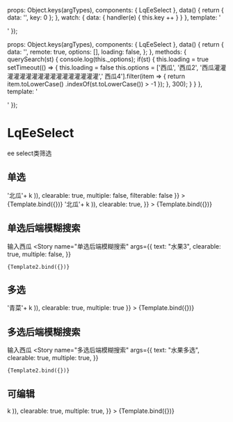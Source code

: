 

<Meta title="EE新筛选/select" component={LqEeSelect} argTypes={{}} />

  props: Object.keys(argTypes),
  components: { LqEeSelect },
  data() {
    return {
      data: '',
      key: 0
    };
  },
  watch: {
    data: {
      handler(e) {
        this.key ++
      }
    }
  },
  template: '<div style="width: 620px; display: flex; gap: 5px" ><lq-ee-select v-bind="$props" v-model="data" /> <lq-ee-select v-bind="$props" v-model="data"/></div>'
});

  props: Object.keys(argTypes),
  components: { LqEeSelect },
  data() {
    return {
      data: '',
      remote: true,
      options: [],
      loading: false,
    };
  },
  methods: {
    querySearch(st) {
      console.log(this._options);
      if(st) {
        this.loading = true
        setTimeout(() => {
          this.loading = false
          this.options = ['西瓜', '西瓜2', '西瓜灌灌灌灌灌灌灌灌灌灌灌灌灌灌灌灌灌',' 西瓜4'].filter(item => {
              return item.toLowerCase()
                .indexOf(st.toLowerCase()) > -1
            });
        }, 300);
      }
    }
  },
  template: '<div style="width: 420px"><lq-ee-select :options="options" :remote-method="querySearch" :remote="remote" :loading="loading" v-bind="$props" v-model="data"/></div>'
});

# LqEeSelect
ee select类筛选 

## 单选
<Canvas>
  <Story
    name="单选不带前端模糊搜索"
    args={{
      text: "水果1不带前端模糊搜索",
      options: ['南瓜','一个很长的水果哈哈哈哈哈哈哈哈',103].concat(Array.from({length: 20} ,(_, k) => '北瓜'+ k )), 
      clearable: true, 
      multiple: false,
      filterable: false
    }}
  >
    {Template.bind({})}
  </Story>
    <Story
    name="单选带前端模糊搜索"
    args={{
      text: "水果2带前端模糊搜索",
      options: ['南瓜','一个很长的水果哈哈哈哈哈哈哈哈',103].concat(Array.from({length: 20} ,(_, k) => '北瓜'+ k )), 
      clearable: true, 
    }}
  >
    {Template.bind({})}
  </Story>
</Canvas>

## 单选后端模糊搜索
输入西瓜
<Canvas>
  <Story
    name="单选后端模糊搜索"
    args={{
      text: "水果3",
      clearable: true, 
      multiple: false,
    }}
  >
    {Template2.bind({})}
  </Story>
</Canvas>

## 多选
<Canvas>
  <Story
    name="多选"
    args={{
      text: "蔬菜",
      options: ['黄瓜','一个很长的蔬菜哈哈哈哈哈哈哈哈',103].concat(Array.from({length: 20} ,(_, k) => '青菜'+ k )), 
      clearable: true, 
      multiple: true
    }}
  >
    {Template.bind({})}
  </Story>
</Canvas>

## 多选后端模糊搜索
输入西瓜
<Canvas>
  <Story
    name="多选后端模糊搜索"
    args={{
      text: "水果多选",
      clearable: true, 
      multiple: true,
    }}
  >
    {Template2.bind({})}
  </Story>
</Canvas>

## 可编辑
<Canvas>
  <Story
    name="自由编辑"
    args={{
      text: "随便写",
      options: ['猪八戒','一个很长的字段哈哈哈哈哈哈哈哈',103].concat(Array.from({length: 20} ,(_, k) => k )), 
      clearable: true, 
      multiple: true,
    }}
  >
    {Template.bind({})}
  </Story>
</Canvas>

<ArgsTable story="自由编辑" />
